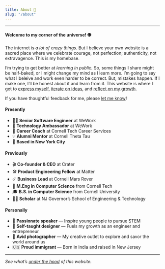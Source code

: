 ```yaml
---
title: About 🎈
slug: "/about"
---
```



<AboutMe />

---

#### Welcome to my corner of the universe! 👽

The internet is _a lot of crazy things._
But I believe your own website is a sacred place where we celebrate
courage, not perfection; authenticity, not extravagence.
This is my homebase.

I’m trying to get better at _learning in public._
So, some things I share might be half-baked, or I might change my mind as I learn more.
I’m going to say what I beleive and work even harder to be correct.
But, mistakes happen. If I make one, I’ll be honest about it and learn from it.
This website is where I get to [express myself](/), [iterate on ideas](/blog), and [reflect on my growth](/readme).

<!-- TODO Link "reflect on my growth" to /readme page -->

If you have thoughtful feedback for me, please [let me know](/contact)!

#### Presently

- 👨‍💻 **Senior Software Engineer** at WeWork
- 🤖 **Technology Ambassador** at WeWork
- 💼 **Career Coach** at Cornell Tech Career Services
- 💡 **Alumni Mentor** at Cornell Theta Tau
- 🗽 **Based in New York City**

#### Previously

- 🎬 **Co-founder & CEO** at Crater
- 🛠 **Product Engineering Fellow** at Matter
- ☄️ **Business Lead** at Cornell Mars Rover
- 👾 **M.Eng in Computer Science** from Cornell Tech
- 🎓 **B.S. in Computer Science** from Cornell University
- 👨‍🔬 **Scholar** at NJ Governor’s School of Engineering & Technology

#### Personally

- 🎤 **Passionate speaker** &mdash; Inspire young people to pursue STEM
- 🎨 **Self-taught designer** &mdash; Fuels my growth as an engineer and entrepreneur
- 📸 **Avid photographer** &mdash; My creative outlet to explore and savor the world around us
- 🇺🇸 **Proud immigrant** &mdash; Born in India and raised in New Jersey

---

_See what’s [under the hood](/colophon) of this website._
